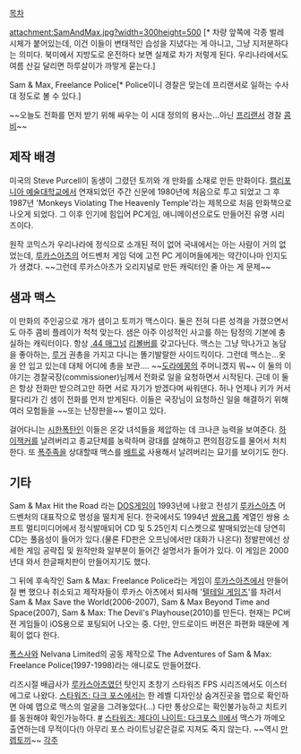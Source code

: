 [[목차]]

attachment:SamAndMax.jpg?width=300height=500
[* 차량 앞쪽에 각종 벌레 시체가 붙어있는데, 이건 이들이 변태적인 습성을 지녔다는 게 아니고, 그냥 지저분하다는 의미다. 북미에서 지방도로 운전하다 보면 실제로 차가 저렇게 된다. 우리나라에서도 여름 산길 달리면 하루살이가 까맣게 묻는다.]

Sam & Max, Freelance Police[* Police이니 경찰은 맞는데 프리랜서로 일하는 수사대 정도로 볼 수 있다.]

~~오늘도 전화를 먼저 받기 위해 싸우는 이 시대 정의의 용사는...아닌 [[프리랜서]] 경찰 [[콤비]]~~

== 제작 배경 ==
미국의 Steve Purcell이 동생이 그렸던 토끼와 개 만화를 소재로 만든 만화이다.
[[캘리포니아 예술대학교]]에서 연재되었던 주간 신문에 1980년에 처음으로 투고 되었고 그 후 1987년 'Monkeys Violating The Heavenly Temple'라는 제목으로 처음 만화책으로 나오게 되었다. 그 이후 인기에 힘입어 PC게임, 애니메이션으로도 만들어진 유명 시리즈이다.

원작 코믹스가 우리나라에 정식으로 소개된 적이 없어 국내에서는 아는 사람이 거의 없었는데, [[루카스아츠]]의 어드벤처 게임 덕에 고전 PC 게이머들에게는 약간이나마 인지도가 생겼다. ~~그런데 루카스아츠가 오리지널로 만든 캐릭터인 줄 아는 게 문제~~

== 샘과 맥스 ==
이 만화의 주인공으로 개가 샘이고 토끼가 맥스이다. 둘은 전혀 다른 성격을 가졌으면서도 아주 콤비 플레이가 척척 맞는다. 샘은 아주 이성적인 사고를 하는 탐정의 기본에 충실하는 캐릭터이다. 항상 [[.44 매그넘]] [[리볼버]]를 갖고다닌다. 맥스는 그냥 막나가고 농담을 좋아하는, [[루거]] 권총을 가지고 다니는 똘기발랄한 사이드킥이다. 그런데 맥스는...옷을 안 입고 있는데 대체 어디에 총을 보관.... ~~[[도라에몽]]의 주머니겠지 뭐~~ 이 둘의 이야기는 경찰국장(commissioner)님께서 전화로 일을 요청하면서 시작된다. 근데 이 둘은 항상 전화만 받으려고만 하면 서로 자기가 받겠다며 싸워댄다. 허나 언제나 키가 커서 팔다리가 긴 샘이 전화를 먼저 받게된다. 이들은 국장님이 요청하신 일을 해결하기 위해 여러 모험들을 ~~또는 난장판을~~ 벌이고 있다.

걸어다니는 [[시한폭탄]]인 이들은 온갖 녀석들을 제압하는 데 크나큰 능력을 보여준다. [[하이잭]]커를 날려버리고 종교단체를 농락하며 광대를 살해하고 편의점강도를 물어서 처치한다. 또 [[폭주족]]을 상대할때 맥스를 [[배트]]로 사용해서 날려버리는 묘기를 보이기도 한다. 

== 기타 ==
Sam & Max Hit the Road 라는 [[DOS]]게임이 1993년에 나왔고 전성기 [[루카스아츠]] 어드벤처의 대표작으로 명성을 떨치게 된다. 한국에서도 1994년 [[쌍용그룹]] 계열인 쌍용 소프트 멀티미디어에서 정식발매되어 CD 및 5.25인치 디스켓으로 발매되었는데 당연히 CD는 풀음성이 들어가 있다.(물론 FD판은 오프닝에서만 대화가 나온다) 정발판에선 상세한 게임 공략집 및 원작만화 일부분이 들어간 설명서가 들어가 있다. 이 게임은 2000년대 와서 한글패치판이 만들어지기도 했다.

그 뒤에 후속작인 Sam & Max: Freelance Police라는 게임이 [[루카스아츠]]에서 만들어 질 뻔 했으나 취소되고 제작자들이 루카스 아츠에서 퇴사해 '[[텔테일 게임즈]]'를 차려서 Sam & Max Save the World(2006-2007), Sam & Max Beyond Time and Space(2007), Sam & Max: The Devil's Playhouse(2010)를 만든다. 현재는 PC버젼 게임들이 iOS용으로 포팅되어 나오는 중. 다만, 안드로이드 버젼은 파편화 때문에 계획이 없다 한다.

[[폭스]]사와 Nelvana Limited의 공동 제작으로 The Adventures of Sam & Max: Freelance Police(1997-1998)라는 애니로도 만들어졌다.

리즈시절 배급사가 [[루카스아츠]]였던 탓인지 초창기 스타워즈 FPS 시리즈에서도 이스터에그로 나왔다. [[스타워즈: 다크 포스]]에서는 한 레벨 디자인상 숨겨진곳을 맵으로 확인하면 아예 맵으로 맥스의 얼굴을 그려놓았다(...) 다만 통상으로는 확인불가능하고 치트키를 동원해야 확인가능하다. [http://www.youtube.com/watch?v=4Qxw6Qmt68s #]
[[스타워즈: 제다이 나이트: 다크포스 II]]에서 맥스가 까메오 출연하는데 무적이다(!) 아무리 포스 라이트닝같은걸로 지져도 죽지 않는다. ~~역시 [[만렙토끼]]~~
[[각주]]
